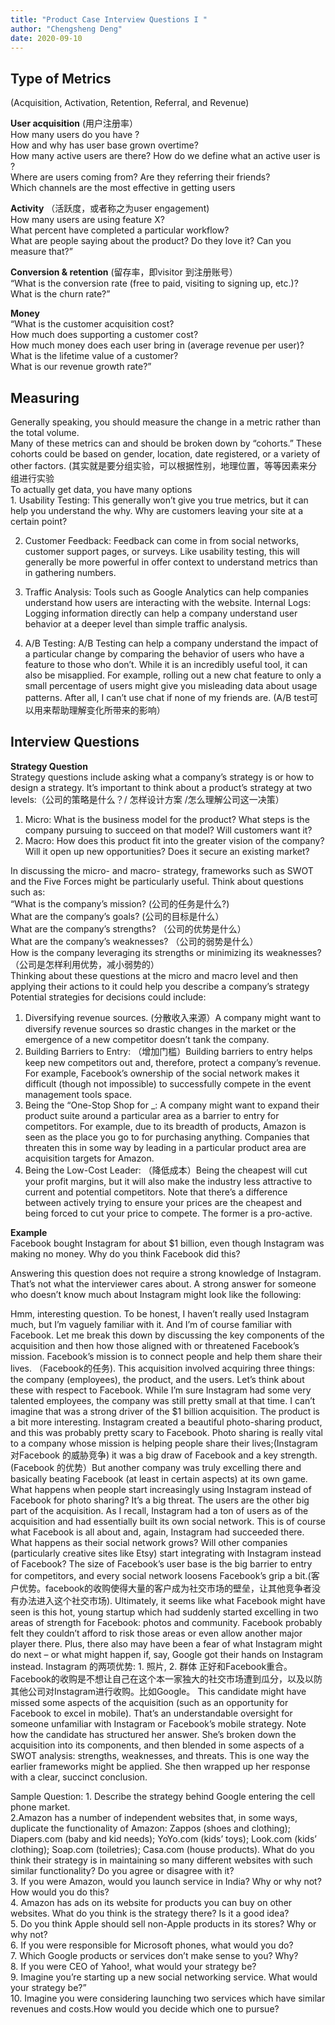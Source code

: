 ```yaml
---
title: "Product Case Interview Questions I "
author: "Chengsheng Deng"
date: 2020-09-10
---
```

## Type of Metrics  
(Acquisition, Activation, Retention, Referral, and Revenue) </br>

**User acquisition** (用户注册率）</br>
How many users do you have ? </br>
How and why has user base grown overtime? </br>
How many active users are there? How do we define what an active user is ? </br>
Where are users coming from? Are they referring their friends? </br>
Which channels are the most effective in getting users</br>
 
 **Activity** （活跃度，或者称之为user engagement) </br>
How many users are using feature X? </br>
What percent have completed a particular workflow? </br>
What are people saying about the product? Do they love it? Can you measure that?” </br>

**Conversion & retention**  (留存率，即visitor 到注册账号） </br>
“What is the conversion rate (free to paid, visiting to signing up, etc.)?</br>
What is the churn rate?”</br>

**Money**  
“What is the customer acquisition cost?</br>
How much does supporting a customer cost?</br>
How much money does each user bring in (average revenue per user)?</br>
What is the lifetime value of a customer?</br>
What is our revenue growth rate?”  </br>

## Measuring  
Generally speaking, you should measure the change in a metric rather than the total volume. </br> 
Many of these metrics can and should be broken down by “cohorts.” These cohorts could be based on gender, location, date registered, or a variety of other factors. (其实就是要分组实验，可以根据性别，地理位置，等等因素来分组进行实验</br> 
To actually get data, you have many options</br>
1. Usability Testing: This generally won’t give you true metrics, but it can help you understand the why. Why are customers leaving your site at a certain point?

2. Customer Feedback: Feedback can come in from social networks, customer support pages, or surveys. Like usability testing, this will generally be more powerful in offer context to understand metrics than in gathering numbers.

3. Traffic Analysis: Tools such as Google Analytics can help companies understand how users are interacting with the website.
Internal Logs: Logging information directly can help a company understand user behavior at a deeper level than simple traffic analysis.

4. A/B Testing: A/B Testing can help a company understand the impact of a particular change by comparing the behavior of users who have a feature to those who don’t. While it is an incredibly useful tool, it can also be misapplied. For example, rolling out a new chat feature to only a small percentage of users might give you misleading data about usage patterns. After all, I can’t use chat if none of my friends are. (A/B test可以用来帮助理解变化所带来的影响）

## Interview Questions 

**Strategy Question** </br>
Strategy questions include asking what a company’s strategy is or how to design a strategy. It’s important to think about a product’s strategy at two levels:（公司的策略是什么？/ 怎样设计方案 /怎么理解公司这一决策）</br>

1. Micro: What is the business model for the product? What steps is the company pursuing to succeed on that model? Will customers want it? </br>
2. Macro: How does this product fit into the greater vision of the company? Will it open up new opportunities? Does it secure an existing market? </br> 

In discussing the micro- and macro- strategy, frameworks such as SWOT and the Five Forces might be particularly useful. Think about questions such as: </br>
“What is the company’s mission? (公司的任务是什么?)</br>
What are the company’s goals? (公司的目标是什么）</br>
What are the company’s strengths? （公司的优势是什么）</br>
What are the company’s weaknesses? （公司的弱势是什么）</br>
How is the company leveraging its strengths or minimizing its weaknesses? （公司是怎样利用优势，减小弱势的）</br>
Thinking about these questions at the micro and macro level and then applying their actions to it could help you describe a company’s strategy </br>
Potential strategies for decisions could include:</br>

1. Diversifying revenue sources. (分散收入来源）A company might want to diversify revenue sources so drastic changes in the market or the emergence of a new competitor doesn’t tank the company. </br>
2. Building Barriers to Entry: （增加门槛）Building barriers to entry helps keep new competitors out and, therefore, protect a company’s revenue. For example, Facebook’s ownership of the social network makes it difficult (though not impossible) to successfully compete in the event management tools space.</br>
3. Being the “One-Stop Shop for _: A company might want to expand their product suite around a particular area as a barrier to entry for competitors. For example, due to its breadth of products, Amazon is seen as the place you go to for purchasing anything. Companies that threaten this in some way by leading in a particular product area are acquisition targets for Amazon.</br>
4. Being the Low-Cost Leader: （降低成本）Being the cheapest will cut your profit margins, but it will also make the industry less attractive to current and potential competitors. Note that there’s a difference between actively trying to ensure your prices are the cheapest and being forced to cut your price to compete. The former is a pro-active.</br>

**Example**</br>
Facebook bought Instagram for about $1 billion, even though Instagram was making no money. Why do you think Facebook did this?</br>

Answering this question does not require a strong knowledge of Instagram. That’s not what the interviewer cares about. A strong answer for someone who doesn’t know much about Instagram might look like the following:</br> 

Hmm, interesting question. To be honest, I haven’t really used Instagram much, but I’m vaguely familiar with it. And I’m of course familiar with Facebook. Let me break this down by discussing the key components of the acquisition and then how those aligned with or threatened Facebook’s mission. Facebook’s mission is to connect people and help them share their lives. （Facebook的任务). This acquisition involved acquiring three things: the company (employees), the product, and the users. Let’s think about these with respect to Facebook. While I’m sure Instagram had some very talented employees, the company was still pretty small at that time. I can’t imagine that was a strong driver of the $1 billion acquisition. The product is a bit more interesting. Instagram created a beautiful photo-sharing product, and this was probably pretty scary to Facebook. Photo sharing is really vital to a company whose mission is helping people share their lives;(Instagram 对Facebook 的威胁竞争) it was a big draw of Facebook and a key strength. (Facebook 的优势）But another company was truly excelling there and basically beating Facebook (at least in certain aspects) at its own game. What happens when people start increasingly using Instagram instead of Facebook for photo sharing? It’s a big threat. The users are the other big part of the acquisition. As I recall, Instagram had a ton of users as of the acquisition and had essentially built its own social network. This is of course what Facebook is all about and, again, Instagram had succeeded there. What happens as their social network grows? Will other companies (particularly creative sites like Etsy) start integrating with Instagram instead of Facebook? The size of Facebook’s user base is the big barrier to entry for competitors, and every social network loosens Facebook’s grip a bit.(客户优势。facebook的收购使得大量的客户成为社交市场的壁垒，让其他竞争者没有办法进入这个社交市场).  Ultimately, it seems like what Facebook might have seen is this hot, young startup which had suddenly started excelling in two areas of strength for Facebook: photos and community. Facebook probably felt they couldn’t afford to risk those areas or even allow another major player there. Plus, there also may have been a fear of what Instagram might do next – or what might happen if, say, Google got their hands on Instagram instead. 
Instagram 的两项优势: 1. 照片, 2. 群体 正好和Facebook重合。Facebook的收购是不想让自己在这个本一家独大的社交市场遭到瓜分，以及以防其他公司对Instagram进行收购。比如Google。 
This candidate might have missed some aspects of the acquisition (such as an opportunity for Facebook to excel in mobile). That’s an understandable oversight for someone unfamiliar with Instagram or Facebook’s mobile strategy. Note how the candidate has structured her answer. She’s broken down the acquisition into its components, and then blended in some aspects of a SWOT analysis: strengths, weaknesses, and threats. This is one way the earlier frameworks might be applied.
She then wrapped up her response with a clear, succinct conclusion. 

Sample Question: 
1. Describe the strategy behind Google entering the cell phone market.</br>
2.Amazon has a number of independent websites that, in some ways, duplicate the functionality of Amazon: Zappos (shoes and clothing); Diapers.com (baby and kid needs); YoYo.com (kids’ toys); Look.com (kids’ clothing); Soap.com (toiletries); Casa.com (house products). What do you think their strategy is in maintaining so many different websites with such similar functionality? Do you agree or disagree with it?</br>
3. If you were Amazon, would you launch service in India? Why or why not? How would you do this?</br>
4. Amazon has ads on its website for products you can buy on other websites. What do you think is the strategy there? Is it a good idea?</br>
5. Do you think Apple should sell non-Apple products in its stores? Why or why not? </br>
6. If you were responsible for Microsoft phones, what would you do?</br>
7. Which Google products or services don’t make sense to you? Why? </br>
8. If you were CEO of Yahoo!, what would your strategy be?</br>
9. Imagine you’re starting up a new social networking service. What would your strategy be?” </br>
10. Imagine you were considering launching two services which have similar revenues and costs.How would you decide which one to pursue? </br>


